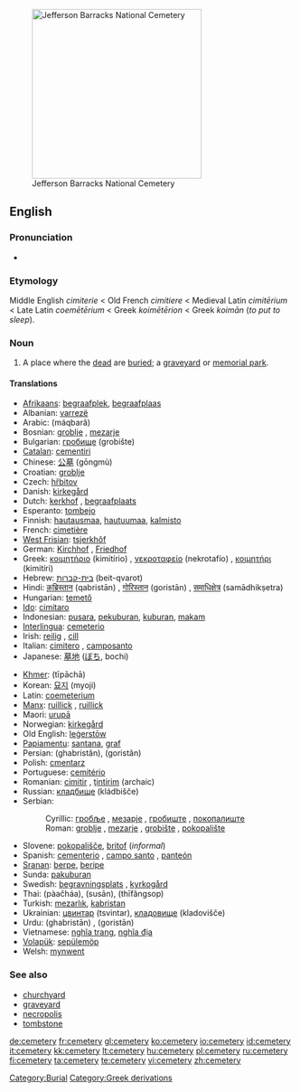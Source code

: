 [[Image:Jefferson Barracks National Cemetery.JPG|thumb|right|300px|Jefferson Barracks National Cemetery]]
==English==

===Pronunciation===
* {{IPA|/ˈsɛ.məˌtɛ.ɹi/}}

===Etymology===
Middle English ''cimiterie'' < Old French ''cimitiere'' < Medieval Latin ''cimitērium'' < Late Latin ''coemētērium'' < Greek  ''koimētērion'' < Greek ''koimān'' (''to put to sleep'').

===Noun===
{{wikipedia}}
{{en-noun|cemeter|ies}}

# A place where the [[dead]] are [[buried]]; a [[graveyard]] or [[memorial park]].

====Translations====
{{trans-top}}
* [[Afrikaans]]: [[begraafplek]], [[begraafplaas]]
* Albanian: [[varrezë]] {{f}}
* Arabic: {{Arab|[[مقبرة]]}} (máqbarâ) {{f}}
* Bosnian: [[groblje#Bosnian|groblje]] {{n}}, [[mezarje#Bosnian|mezarje]] {{n}}
* Bulgarian: [[гробище]] (grobište) {{n}}
* [[Catalan]]: [[cementiri]] {{m}}
* Chinese: [[公墓]] (gōngmù)
* Croatian: [[groblje#Croatian|groblje]] {{n}}
* Czech: [[hřbitov]] {{m}}
* Danish: [[kirkegård]] {{g|Danish}}
* Dutch: [[kerkhof]] {{n}}, [[begraafplaats]] {{f}}
* Esperanto: [[tombejo]]
* Finnish: [[hautausmaa]], [[hautuumaa]], [[kalmisto]]
* French: [[cimetière]] {{m}}
* [[West Frisian]]: [[tsjerkhôf]] {{n}}
* German: [[Kirchhof]] {{m}}, [[Friedhof]] {{m}}
* Greek: [[κοιμητήριο]] (kimitírio) {{n}}, [[νεκροταφείο]] (nekrotafío) {{n}}, [[κοιμητήρι]] (kimitíri) {{n}}
* Hebrew: [[בית-קברות]] (beit-qvarot) {{m}}
* Hindi: [[क़ब्रिस्तान]] (qabristān) {{m}}, [[गोरिस्तान]] (goristān) {{m}}, [[समाधिक्षेत्र]] (samādhikṣetra) {{m}}
* Hungarian: [[temető]]
* [[Ido]]: [[cimitaro]]
* Indonesian: [[pusara]], [[pekuburan]], [[kubur|kuburan]], [[makam]]
* [[Interlingua]]: [[cemeterio]]
* Irish: [[reilig]] {{f}}, [[cill]] {{f}}
* Italian: [[cimitero]] {{m}}, [[camposanto]] {{m}}
* Japanese: [[墓地]] ([[ぼち]], bochi)
{{trans-mid}}
* [[Khmer]]: {{Khmr|[[ទីប៉ាឆា]]}} (tīpāchā)
* Korean: [[묘지]] (myoji)
* Latin: [[coemeterium]] {{n}}
* [[Manx]]: [[ruillick]] {{f}}, [[ruillick]] {{g|Manx}}
* Maori: [[urupā]]
* Norwegian: [[kirkegård]] {{m}}
* Old English: [[legerstow|leġerstōw]] {{f}}
* [[Papiamentu]]: [[santana]], [[graf]]
* Persian: {{fa-Arab|[[قبرستان]]}} (ghabristân), {{fa-Arab|[[گورستان]]}} (goristân)
* Polish: [[cmentarz]] {{m}}
* Portuguese: [[cemitério]] {{m}}
* Romanian: [[cimitir]] {{n}}, [[ţintirim]] {{n}} (archaic)
* Russian: [[кладбище]] (kládbišče) {{n}}
* Serbian:
*: Cyrillic: [[гробље#Serbian|гробље]] {{n}}, [[мезарје#Serbian|мезарје]] {{n}}, [[гробиштe]] {{n}}, [[пoкoпaлиштe]] {{n}}
*: Roman: [[groblje#Serbian|groblje]] {{n}}, [[mezarje#Serbian|mezarje]] {{n}}, [[grobište]] {{n}}, [[pokopalište]] {{n}}
* Slovene: [[pokopališče]], [[britof]] (''informal'')
* Spanish: [[cementerio]] {{m}}, [[campo santo]] {{m}}, [[panteón]] {{m}} {{italbrac|Andes|Caribbean|Central America|Mexico}}
* [[Sranan]]: [[berpe]], [[beripe]]
* Sunda: [[pakuburan]]
* Swedish: [[begravningsplats]] {{c}}, [[kyrkogård]] {{c}}
* Thai: {{Thai|[[ป่าช้า]]}} (pàačháa), {{Thai|[[สุสาน]]}} (susān), {{Thai|[[ที่ฝังศพ]]}} (thīfângsop)
* Turkish: [[mezarlık]], [[kabristan]]
* Ukrainian: [[цвинтар]] (tsvintar), [[кладовище]] (kladovišče) {{n}}
* Urdu: {{ur-Arab|[[قبرستان]]}} (ghabristān) {{m}}, {{ur-Arab|[[گورستان]]}} (goristān) {{m}}
* Vietnamese: [[nghĩa trang]], [[nghĩa địa]]
* [[Volapük]]: [[sepülemöp]]
* Welsh: [[mynwent]] {{f|Welsh}}
{{trans-bottom}}

===See also===
* [[churchyard]]
* [[graveyard]]
* [[necropolis]]
* [[tombstone]]

[[Category:Burial]]
[[Category:Greek derivations]]

[[de:cemetery]]
[[fr:cemetery]]
[[gl:cemetery]]
[[ko:cemetery]]
[[io:cemetery]]
[[id:cemetery]]
[[it:cemetery]]
[[kk:cemetery]]
[[lt:cemetery]]
[[hu:cemetery]]
[[pl:cemetery]]
[[ru:cemetery]]
[[fi:cemetery]]
[[ta:cemetery]]
[[te:cemetery]]
[[vi:cemetery]]
[[zh:cemetery]]